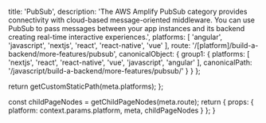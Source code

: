 
  title: 'PubSub',
  description: 'The AWS Amplify PubSub category provides connectivity with cloud-based message-oriented middleware. You can use PubSub to pass messages between your app instances and its backend creating real-time interactive experiences.',
  platforms: [
    'angular',
    'javascript',
    'nextjs',
    'react',
    'react-native',
    'vue'
  ],
  route: '/[platform]/build-a-backend/more-features/pubsub',
  canonicalObject: {
    group1: {
      platforms: [
        'nextjs',
        'react',
        'react-native',
        'vue',
        'javascript',
        'angular'
      ],
      canonicalPath: '/javascript/build-a-backend/more-features/pubsub/'
    }
  }
};

  return getCustomStaticPath(meta.platforms);
};

  const childPageNodes = getChildPageNodes(meta.route);
  return {
    props: {
      platform: context.params.platform,
      meta,
      childPageNodes
    }
  };
}

<Overview childPageNodes={props.childPageNodes} />
